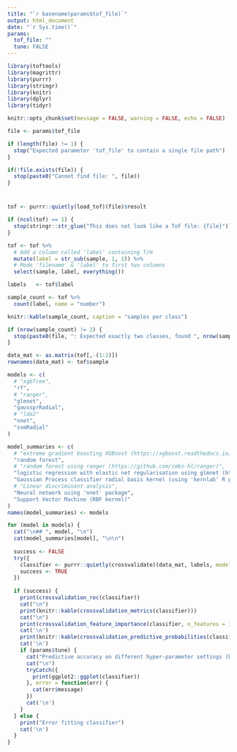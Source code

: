 ```yaml
---
title: "`r basename(params$tof_file)`"
output: html_document
date: "`r Sys.time()`"
params:
  tof_file: ""
  tune: FALSE
---
```


```r
library(toftools)
library(magrittr)
library(purrr)
library(stringr)
library(knitr)
library(dplyr)
library(tidyr)

knitr::opts_chunk$set(message = FALSE, warning = FALSE, echo = FALSE)

file <- params$tof_file

if (length(file) != 1) {
  stop("Expected parameter 'tof_file' to contain a single file path")
}

if(!file.exists(file)) {
  stop(paste0("Cannot find file: ", file))
}
```

# {.tabset .tabset-fade}

```r
tof <- purrr::quietly(load_tof)(file)$result

if (ncol(tof) == 1) {
  stop(stringr::str_glue("This does not look like a ToF file: {file}"))
}

tof <- tof %>%
  # Add a column called 'label' containing T/H
  mutate(label = str_sub(sample, 1, 1)) %>%
  # Mode 'filename' & 'label' to first two columns
  select(sample, label, everything())

labels   <- tof$label

sample_count <- tof %>%
  count(label, name = "number")

knitr::kable(sample_count, caption = "samples per class")

if (nrow(sample_count) != 2) {
  stop(paste0(file, ": Expected exactly two classes, found ", nrow(sample_count)))
}
```

```r
data_mat <- as.matrix(tof[,-(1:2)])
rownames(data_mat) <- tof$sample

models <- c(
  # "xgbTree",
  "rf",
  # "ranger",
  "glmnet",
  "gaussprRadial",
  # "lda2"
  "nnet",
  "svmRadial"
)

model_summaries <- c(
  # "extreme gradient boosting XGBoost (https://xgboost.readthedocs.io)",
  "random forest",
  # "random forest using ranger (https://github.com/imbs-hl/ranger)",
  "logistic regression with elastic net regularisation using glmnet (https://cran.r-project.org/web/packages/glmnet/index.html)",
  "Gaussian Process classifier radial basis kernel (using 'kernlab' R package')",
  # "Linear discriminant analysis",
  "Neural network using 'nnet' package",
  "Support Vector Machine (RBF kernel)"
)
names(model_summaries) <- models

for (model in models) {
  cat("\n## ", model, "\n")
  cat(model_summaries[model], "\n\n")
  
  success <- FALSE
  try({
    classifier <- purrr::quietly(crossvalidate)(data_mat, labels, model = model, n_folds = 10, tune = params$tune)$result
    success <- TRUE
  })
    
  if (success) {
    print(crossvalidation_roc(classifier))
    cat("\n")
    print(knitr::kable(crossvalidation_metrics(classifier)))
    cat("\n")
    print(crossvalidation_feature_importance(classifier, n_features = 15))
    cat('\n')
    print(knitr::kable(crossvalidation_predictive_probabilities(classifier)))
    cat('\n')
    if (params$tune) {
      cat("Predictive accuracy on different hyper-parameter settings (best performing selected):")
      cat("\n")
      tryCatch({
        print(ggplot2::ggplot(classifier))
      }, error = function(err) {
        cat(err$message)
      })
      cat('\n')
    }
  } else {
    print("Error fitting classifier")
    cat('\n')
  }
}
```
